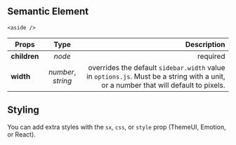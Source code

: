 
<Title type="sidebar" title="Sidebar">
  <Styled.p>
    The Sidebar component is an aside wrapper component that complements the{" "}
    <span>Main</span> component.
  </Styled.p>
</Title>

## Semantic Element

`<aside />`

| Props        |        Type        |                                                                                                                         Description |
| ------------ | :----------------: | ----------------------------------------------------------------------------------------------------------------------------------: |
| **children** |       _node_       |                                                                                                                            required |
| **width**    | _number_, _string_ | overrides the default `sidebar.width` value in `options.js`. Must be a string with a unit, or a number that will default to pixels. |

## Styling

You can add extra styles with the `sx`, `css`, or `style` prop (ThemeUI, Emotion, or React).

<PageLink path="/components/side-nav" label="SideNav" />
